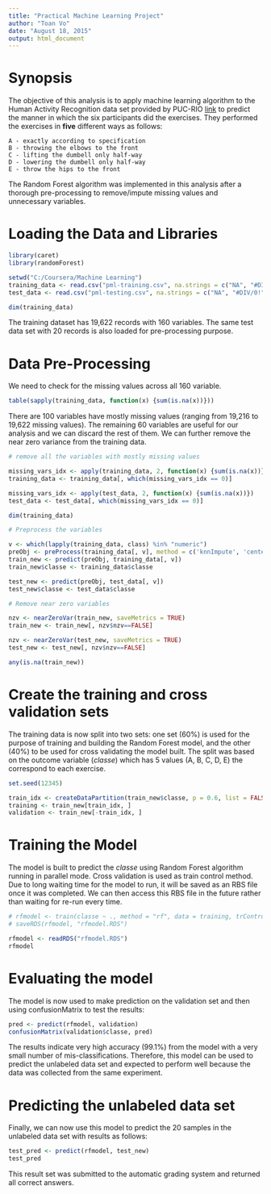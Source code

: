 ```yaml
---
title: "Practical Machine Learning Project"
author: "Toan Vo"
date: "August 18, 2015"
output: html_document
---
```


# Synopsis

The objective of this analysis is to apply machine learning algorithm to the Human Activity Recognition data set provided by PUC-RIO [link](http://groupware.les.inf.puc-rio.br/har) to predict the manner in which the six participants did the exercises.  They performed the exercises in **five** different ways as follows:  

    A - exactly according to specification  
    B - throwing the elbows to the front  
    C - lifting the dumbell only half-way  
    D - lowering the dumbell only half-way  
    E - throw the hips to the front  
    
The Random Forest algorithm was implemented in this analysis after a thorough pre-processing to remove/impute missing values and unnecessary variables.
    

# Loading the Data and Libraries

```r

library(caret)
library(randomForest)

setwd("C:/Coursera/Machine Learning")
training_data <- read.csv("pml-training.csv", na.strings = c("NA", "#DIV/0!", ""))
test_data <- read.csv("pml-testing.csv", na.strings = c("NA", "#DIV/0!", ""))

dim(training_data)

```

The training dataset has 19,622 records with 160 variables. The same test data set with 20 records is also loaded for pre-processing purpose.


# Data Pre-Processing

We need to check for the missing values across all 160 variable.

```r

table(sapply(training_data, function(x) {sum(is.na(x))}))

```

There are 100 variables have mostly missing values (ranging from 19,216 to 19,622 missing values).  The remaining 60 variables are useful for  our analysis and we can discard the rest of them.  We can further remove the near zero variance from the training data.

```r
# remove all the variables with mostly missing values

missing_vars_idx <- apply(training_data, 2, function(x) {sum(is.na(x))})
training_data <- training_data[, which(missing_vars_idx == 0)]

missing_vars_idx <- apply(test_data, 2, function(x) {sum(is.na(x))})
test_data <- test_data[, which(missing_vars_idx == 0)]

dim(training_data)

# Preprocess the variables

v <- which(lapply(training_data, class) %in% "numeric")
preObj <- preProcess(training_data[, v], method = c('knnImpute', 'center', 'scale'))
train_new <- predict(preObj, training_data[, v])
train_new$classe <- training_data$classe

test_new <- predict(preObj, test_data[, v])
test_new$classe <- test_data$classe

# Remove near zero variables

nzv <- nearZeroVar(train_new, saveMetrics = TRUE)
train_new <- train_new[, nzv$nzv==FALSE]

nzv <- nearZeroVar(test_new, saveMetrics = TRUE)
test_new <- test_new[, nzv$nzv==FALSE]

any(is.na(train_new))

```


# Create the training and cross validation sets

The training data is now split into two sets: one set (60%) is used for the purpose of training and building the Random Forest model, and the other (40%) to be used for cross validating the model built.  The split was based on the outcome variable (*classe*) which has 5 values (A, B, C, D, E) the correspond to each exercise.

```r

set.seed(12345)

train_idx <- createDataPartition(train_new$classe, p = 0.6, list = FALSE)
training <- train_new[train_idx, ]
validation <- train_new[-train_idx, ]

```


# Training the Model

The model is built to predict the *classe* using Random Forest algorithm running in parallel mode.  Cross validation is used as train control method. Due to long waiting time for the model to run, it will be saved as an RBS file once it was completed.  We can then access this RBS file in the future rather than waiting for re-run every time.

```r

# rfmodel <- train(classe ~ ., method = "rf", data = training, trControl =  trainControl(method = 'cv'), number = 5, allowParallel = TRUE)
# saveRDS(rfmodel, "rfmodel.RDS")

rfmodel <- readRDS("rfmodel.RDS")
rfmodel

```

# Evaluating the model

The model is now used to make prediction on the validation set and then using confusionMatrix to test the results:

```r

pred <- predict(rfmodel, validation)
confusionMatrix(validation$classe, pred)

```

The results indicate very high accuracy (99.1%) from the model with a very small number of mis-classifications.  Therefore, this model can be used to predict the unlabeled data set and expected to perform well because the data was collected from the same experiment.

# Predicting the unlabeled data set

Finally, we can now use this model to predict the 20 samples in the unlabeled data set with results as follows:

```r

test_pred <- predict(rfmodel, test_new)
test_pred

```

This result set was submitted to the automatic grading system and returned all correct answers.

